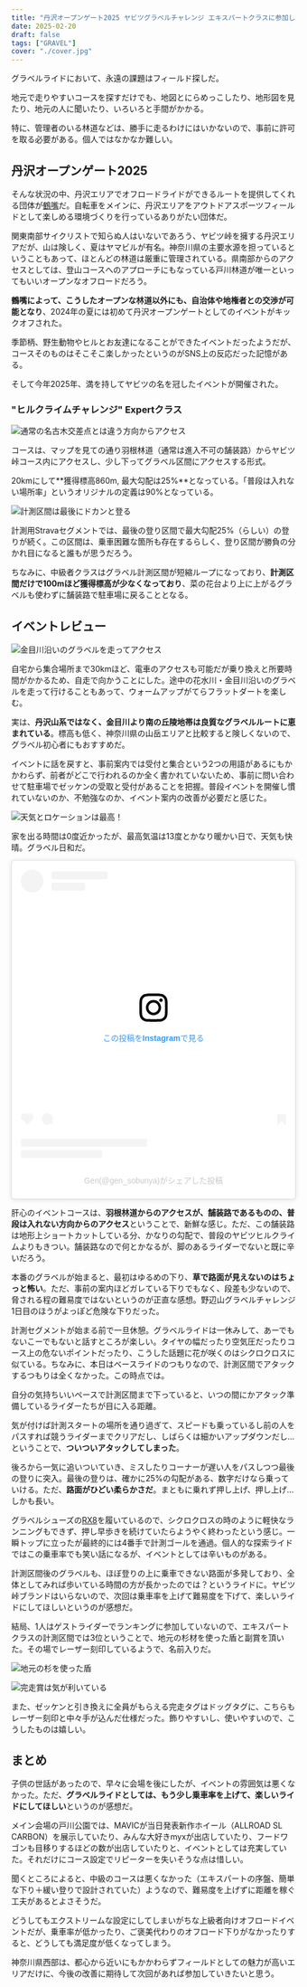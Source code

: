 ```yaml
---
title: "丹沢オープンゲート2025 ヤビツグラベルチャレンジ エキスパートクラスに参加してきました"
date: 2025-02-20
draft: false
tags: ["GRAVEL"]
cover: "./cover.jpg"
---
```


グラベルライドにおいて、永遠の課題はフィールド探しだ。

地元で走りやすいコースを探すだけでも、地図とにらめっこしたり、地形図を見たり、地元の人に聞いたり、いろいろと手間がかかる。

特に、管理者のいる林道などは、勝手に走るわけにはいかないので、事前に許可を取る必要がある。個人ではなかなか難しい。

## 丹沢オープンゲート2025

そんな状況の中、丹沢エリアでオフロードライドができるルートを提供してくれる団体が[鶴嘴](https://tsuruhashi-tanzawa.com/)だ。自転車をメインに、丹沢エリアをアウトドアスポーツフィールドとして楽しめる環境づくりを行っているありがたい団体だ。

関東南部サイクリストで知らぬ人はいないであろう、ヤビツ峠を擁する丹沢エリアだが、山は険しく、夏はヤマビルが有名。神奈川県の主要水源を担っているということもあって、ほとんどの林道は厳重に管理されている。県南部からのアクセスとしては、登山コースへのアプローチにもなっている戸川林道が唯一といってもいいオープンなオフロードだろう。

<LinkCard url="https://blog.gensobunya.net/post/2023/06/togawa_rindou/" />

**鶴嘴によって、こうしたオープンな林道以外にも、自治体や地権者との交渉が可能となり**、2024年の夏には初めて丹沢オープンゲートとしてのイベントがキックオフされた。

季節柄、野生動物やヒルとお友達になることができたイベントだったようだが、コースそのものはそこそこ楽しかったというのがSNS上の反応だった記憶がある。

そして今年2025年、満を持してヤビツの名を冠したイベントが開催された。

### "ヒルクライムチャレンジ" Expertクラス

![通常の名古木交差点とは違う方向からアクセス](./course.png)

コースは、マップを見ての通り羽根林道（通常は進入不可の舗装路）からヤビツ峠コース内にアクセスし、少し下ってグラベル区間にアクセスする形式。

20kmにして**獲得標高860m, 最大勾配は25%**となっている。「普段は入れない場所率」というオリジナルの定義は90%となっている。

![計測区間は最後にドカンと登る](./strava-segment.png)

計測用Stravaセグメントでは、最後の登り区間で最大勾配25%（らしい）の登りが続く。この区間は、乗車困難な箇所も存在するらしく、登り区間が勝負の分かれ目になると誰もが思うだろう。

ちなみに、中級者クラスはグラベル計測区間が短縮ループになっており、**計測区間だけで100mほど獲得標高が少なくなっており**、菜の花台より上に上がるグラベルも使わずに舗装路で駐車場に戻ることとなる。

## イベントレビュー

![金目川沿いのグラベルを走ってアクセス](./access.jpg)

自宅から集合場所まで30kmほど、電車のアクセスも可能だが乗り換えと所要時間がかかるため、自走で向かうことにした。途中の花水川・金目川沿いのグラベルを走って行けることもあって、ウォームアップがてらフラットダートを楽しむ。

実は、**丹沢山系ではなく、金目川より南の丘陵地帯は良質なグラベルルートに恵まれている**。標高も低く、神奈川県の山岳エリアと比較すると険しくないので、グラベル初心者にもおすすめだ。

イベントに話を戻すと、事前案内では受付と集合という2つの用語があるにもかかわらず、前者がどこで行われるのか全く書かれていないため、事前に問い合わせて駐車場でゼッケンの受取と受付があることを把握。普段イベントを開催し慣れていないのか、不勉強なのか、イベント案内の改善が必要だと感じた。

![天気とロケーションは最高！](./parking.jpg)

家を出る時間は0度近かったが、最高気温は13度とかなり暖かい日で、天気も快晴。グラベル日和だ。

<blockquote class="instagram-media" data-instgrm-captioned data-instgrm-permalink="https://www.instagram.com/reel/DGH4Cney4R8/?utm_source=ig_embed&amp;utm_campaign=loading" data-instgrm-version="14" style=" background:#FFF; border:0; border-radius:3px; box-shadow:0 0 1px 0 rgba(0,0,0,0.5),0 1px 10px 0 rgba(0,0,0,0.15); margin: 1px; max-width:540px; min-width:326px; padding:0; width:99.375%; width:-webkit-calc(100% - 2px); width:calc(100% - 2px);"><div style="padding:16px;"> <a href="https://www.instagram.com/reel/DGH4Cney4R8/?utm_source=ig_embed&amp;utm_campaign=loading" style=" background:#FFFFFF; line-height:0; padding:0 0; text-align:center; text-decoration:none; width:100%;" target="_blank"> <div style=" display: flex; flex-direction: row; align-items: center;"> <div style="background-color: #F4F4F4; border-radius: 50%; flex-grow: 0; height: 40px; margin-right: 14px; width: 40px;"></div> <div style="display: flex; flex-direction: column; flex-grow: 1; justify-content: center;"> <div style=" background-color: #F4F4F4; border-radius: 4px; flex-grow: 0; height: 14px; margin-bottom: 6px; width: 100px;"></div> <div style=" background-color: #F4F4F4; border-radius: 4px; flex-grow: 0; height: 14px; width: 60px;"></div></div></div><div style="padding: 19% 0;"></div> <div style="display:block; height:50px; margin:0 auto 12px; width:50px;"><svg width="50px" height="50px" viewBox="0 0 60 60" version="1.1" xmlns="https://www.w3.org/2000/svg" xmlns:xlink="https://www.w3.org/1999/xlink"><g stroke="none" stroke-width="1" fill="none" fill-rule="evenodd"><g transform="translate(-511.000000, -20.000000)" fill="#000000"><g><path d="M556.869,30.41 C554.814,30.41 553.148,32.076 553.148,34.131 C553.148,36.186 554.814,37.852 556.869,37.852 C558.924,37.852 560.59,36.186 560.59,34.131 C560.59,32.076 558.924,30.41 556.869,30.41 M541,60.657 C535.114,60.657 530.342,55.887 530.342,50 C530.342,44.114 535.114,39.342 541,39.342 C546.887,39.342 551.658,44.114 551.658,50 C551.658,55.887 546.887,60.657 541,60.657 M541,33.886 C532.1,33.886 524.886,41.1 524.886,50 C524.886,58.899 532.1,66.113 541,66.113 C549.9,66.113 557.115,58.899 557.115,50 C557.115,41.1 549.9,33.886 541,33.886 M565.378,62.101 C565.244,65.022 564.756,66.606 564.346,67.663 C563.803,69.06 563.154,70.057 562.106,71.106 C561.058,72.155 560.06,72.803 558.662,73.347 C557.607,73.757 556.021,74.244 553.102,74.378 C549.944,74.521 548.997,74.552 541,74.552 C533.003,74.552 532.056,74.521 528.898,74.378 C525.979,74.244 524.393,73.757 523.338,73.347 C521.94,72.803 520.942,72.155 519.894,71.106 C518.846,70.057 518.197,69.06 517.654,67.663 C517.244,66.606 516.755,65.022 516.623,62.101 C516.479,58.943 516.448,57.996 516.448,50 C516.448,42.003 516.479,41.056 516.623,37.899 C516.755,34.978 517.244,33.391 517.654,32.338 C518.197,30.938 518.846,29.942 519.894,28.894 C520.942,27.846 521.94,27.196 523.338,26.654 C524.393,26.244 525.979,25.756 528.898,25.623 C532.057,25.479 533.004,25.448 541,25.448 C548.997,25.448 549.943,25.479 553.102,25.623 C556.021,25.756 557.607,26.244 558.662,26.654 C560.06,27.196 561.058,27.846 562.106,28.894 C563.154,29.942 563.803,30.938 564.346,32.338 C564.756,33.391 565.244,34.978 565.378,37.899 C565.522,41.056 565.552,42.003 565.552,50 C565.552,57.996 565.522,58.943 565.378,62.101 M570.82,37.631 C570.674,34.438 570.167,32.258 569.425,30.349 C568.659,28.377 567.633,26.702 565.965,25.035 C564.297,23.368 562.623,22.342 560.652,21.575 C558.743,20.834 556.562,20.326 553.369,20.18 C550.169,20.033 549.148,20 541,20 C532.853,20 531.831,20.033 528.631,20.18 C525.438,20.326 523.257,20.834 521.349,21.575 C519.376,22.342 517.703,23.368 516.035,25.035 C514.368,26.702 513.342,28.377 512.574,30.349 C511.834,32.258 511.326,34.438 511.181,37.631 C511.035,40.831 511,41.851 511,50 C511,58.147 511.035,59.17 511.181,62.369 C511.326,65.562 511.834,67.743 512.574,69.651 C513.342,71.625 514.368,73.296 516.035,74.965 C517.703,76.634 519.376,77.658 521.349,78.425 C523.257,79.167 525.438,79.673 528.631,79.82 C531.831,79.965 532.853,80.001 541,80.001 C549.148,80.001 550.169,79.965 553.369,79.82 C556.562,79.673 558.743,79.167 560.652,78.425 C562.623,77.658 564.297,76.634 565.965,74.965 C567.633,73.296 568.659,71.625 569.425,69.651 C570.167,67.743 570.674,65.562 570.82,62.369 C570.966,59.17 571,58.147 571,50 C571,41.851 570.966,40.831 570.82,37.631"></path></g></g></g></svg></div><div style="padding-top: 8px;"> <div style=" color:#3897f0; font-family:Arial,sans-serif; font-size:14px; font-style:normal; font-weight:550; line-height:18px;">この投稿をInstagramで見る</div></div><div style="padding: 12.5% 0;"></div> <div style="display: flex; flex-direction: row; margin-bottom: 14px; align-items: center;"><div> <div style="background-color: #F4F4F4; border-radius: 50%; height: 12.5px; width: 12.5px; transform: translateX(0px) translateY(7px);"></div> <div style="background-color: #F4F4F4; height: 12.5px; transform: rotate(-45deg) translateX(3px) translateY(1px); width: 12.5px; flex-grow: 0; margin-right: 14px; margin-left: 2px;"></div> <div style="background-color: #F4F4F4; border-radius: 50%; height: 12.5px; width: 12.5px; transform: translateX(9px) translateY(-18px);"></div></div><div style="margin-left: 8px;"> <div style=" background-color: #F4F4F4; border-radius: 50%; flex-grow: 0; height: 20px; width: 20px;"></div> <div style=" width: 0; height: 0; border-top: 2px solid transparent; border-left: 6px solid #f4f4f4; border-bottom: 2px solid transparent; transform: translateX(16px) translateY(-4px) rotate(30deg)"></div></div><div style="margin-left: auto;"> <div style=" width: 0px; border-top: 8px solid #F4F4F4; border-right: 8px solid transparent; transform: translateY(16px);"></div> <div style=" background-color: #F4F4F4; flex-grow: 0; height: 12px; width: 16px; transform: translateY(-4px);"></div> <div style=" width: 0; height: 0; border-top: 8px solid #F4F4F4; border-left: 8px solid transparent; transform: translateY(-4px) translateX(8px);"></div></div></div> <div style="display: flex; flex-direction: column; flex-grow: 1; justify-content: center; margin-bottom: 24px;"> <div style=" background-color: #F4F4F4; border-radius: 4px; flex-grow: 0; height: 14px; margin-bottom: 6px; width: 224px;"></div> <div style=" background-color: #F4F4F4; border-radius: 4px; flex-grow: 0; height: 14px; width: 144px;"></div></div></a><p style=" color:#c9c8cd; font-family:Arial,sans-serif; font-size:14px; line-height:17px; margin-bottom:0; margin-top:8px; overflow:hidden; padding:8px 0 7px; text-align:center; text-overflow:ellipsis; white-space:nowrap;"><a href="https://www.instagram.com/reel/DGH4Cney4R8/?utm_source=ig_embed&amp;utm_campaign=loading" style=" color:#c9c8cd; font-family:Arial,sans-serif; font-size:14px; font-style:normal; font-weight:normal; line-height:17px; text-decoration:none;" target="_blank">Gen(@gen_sobunya)がシェアした投稿</a></p></div></blockquote>
<script async src="//www.instagram.com/embed.js"></script>

肝心のイベントコースは、**羽根林道からのアクセスが、舗装路であるものの、普段は入れない方向からのアクセス**ということで、新鮮な感じ。ただ、この舗装路は地形上ショートカットしている分、かなりの勾配で、普段のヤビツヒルクライムよりもきつい。舗装路なので何とかなるが、脚のあるライダーでないと既に辛いだろう。

本番のグラベルが始まると、最初はゆるめの下り、**草で路面が見えないのはちょっと怖い**。ただ、事前の案内ほどガレている下りでもなく、段差も少ないので、脅される程の難易度ではないというのが正直な感想。野辺山グラベルチャレンジ1日目のほうがよっぽど危険な下りだった。

計測セグメントが始まる前で一旦休憩。グラベルライドは一休みして、あーでもないこーでもないと話すところが楽しい。タイヤの幅だったり空気圧だったりコース上の危ないポイントだったり、こうした話題に花が咲くのはシクロクロスに似ている。ちなみに、本日はベースライドのつもりなので、計測区間でアタックするつもりは全くなかった。この時点では。

自分の気持ちいいペースで計測区間まで下っていると、いつの間にかアタック準備しているライダーたちが目に入る距離。

気が付けば計測スタートの場所を通り過ぎて、スピードも乗っているし前の人をパスすれば競うライダーまでクリアだし、しばらくは細かいアップダウンだし…ということで、**ついついアタックしてしまった**。

後ろから一気に追いついていき、ミスしたりコーナーが遅い人をパスしつつ最後の登りに突入。最後の登りは、確かに25%の勾配がある、数字だけなら乗っていける。ただ、**路面がひどい柔らかさだ**。まともに乗れず押し上げ、押し上げ…しかも長い。

グラベルシューズの[RX8](https://amzn.to/4k1L15Z)を履いているので、シクロクロスの時のように軽快なランニングもできず、押し早歩きを続けていたらようやく終わったという感じ。一瞬トップに立ったが最終的には4番手で計測ゴールを通過。個人的な探索ライドではこの乗車率でも笑い話になるが、イベントとしては辛いものがある。

<Amzn asin="B0BJJQ2V9H" />

計測区間後のグラベルも、ほぼ登りの上に乗車できない路面が多発しており、全体としてみれば歩いている時間の方が長かったのでは？というライドに。ヤビツ峠ブランドはいらないので、次回は乗車率を上げて難易度を下げて、楽しいライドにしてほしいというのが感想だ。

結局、1人はゲストライダーでランキングに参加していないので、エキスパートクラスの計測区間では3位ということで、地元の杉材を使った盾と副賞を頂いた。その場でレーザー刻印しているようで、名前入りだ。

![地元の杉を使った盾](./3rd.jpg)

![完走賞は気が利いている](./finisher-tag.jpg)

また、ゼッケンと引き換えに全員がもらえる完走タグはドッグタグに、こちらもレーザー刻印と中々手が込んだ仕様だった。飾りやすいし、使いやすいので、こうしたものは嬉しい。

## まとめ

子供の世話があったので、早々に会場を後にしたが、イベントの雰囲気は悪くなかった。ただ、**グラベルライドとしては、もう少し乗車率を上げて、楽しいライドにしてほしい**というのが感想だ。

メイン会場の戸川公園では、MAVICが当日発表新作ホイール（ALLROAD SL CARBON）を展示していたり、みんな大好きmyxが出店していたり、フードワゴンも目移りするほどの数が出店していたりと、イベントとしては充実していた。それだけにコース設定でリピーターを失いそうな点は惜しい。

聞くところによると、中級のコースは悪くなかった（エキスパートの序盤、簡単な下り＋緩い登りで設計されていた）ようなので、難易度を上げずに距離を稼ぐ工夫があるとよさそうだ。

どうしてもエクストリームな設定にしてしまいがちな上級者向けオフロードイベントだが、乗車率が低かったり、ご褒美代わりのオフロード下りがなかったりすると、どうしても満足度が低くなってしまう。

神奈川県西部は、都心から近いにもかかわらずフィールドとしての魅力が高いエリアだけに、今後の改善に期待して次回があれば参加していきたいと思う。
